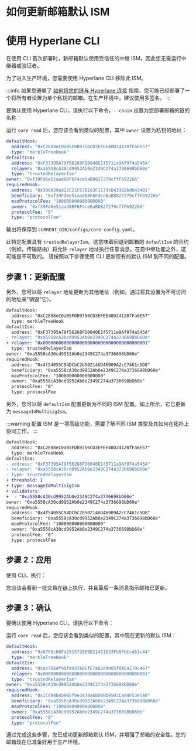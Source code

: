 
# 如何更新邮箱默认 ISM

# 使用 Hyperlane CLI

在使用 CLI 首次部署时，新邮箱默认使用受信任的中继 ISM，因此您无需运行中继器或验证者。

为了进入生产环境，您需要使用 Hyperlane CLI 移除此 ISM。

<PrerequisitesPartial />

:::info
如果您遵循了 [如何将您的链与 Hyperlane 连接](/docs/deploy-hyperlane) 指南，您可能已经部署了一个将所有者设置为单个私钥的邮箱。在生产环境中，建议使用多签名。
:::

要确认使用 Hyperlane CLI，请执行以下命令，`--chain` 设置为您部署邮箱的链的名称：

<CoreReadChainPartial />

运行 `core read` 后，您应该会看到类似的配置，其中 `owner` 设置为私钥的地址：

```yaml {4-7}
defaultHook:
  address: "0xC2E88eC0aB5FDB9756CD3EFEE40D24120fFa6E57"
  type: "merkleTreeHook"
defaultIsm:
  address: "0xF37395A79f56268FD0040E1f5711e9Af974a545A"
  relayer: "0xa5558cA30cd9952Ab0e2349C274a3736698bD60e"
  type: "trustedRelayerIsm"
owner: "0xf39Fd6e51aad88F6F4ce6aB8827279cffFb92266"
requiredHook:
  address: "0x390d29a822C21F57B163F1173cD43382bd643401"
  beneficiary: "0xf39Fd6e51aad88F6F4ce6aB8827279cffFb92266"
  maxProtocolFee: "100000000000000000"
  owner: "0xf39Fd6e51aad88F6F4ce6aB8827279cffFb92266"
  protocolFee: "0"
  type: "protocolFee"
```
输出将保存到 `CURRENT_DIR/configs/core-config.yaml`。

此特定配置具有 `trustedRelayerIsm`。这意味着回退到邮箱的 `defaultIsm` 的合约（例如，传输路由）将允许 `relayer` 地址执行任意消息。在自中继功能之外，这可能是不可取的。
请按照以下步骤使用 CLI 更新现有的默认 ISM 到不同的配置。

## 步骤 1：更新配置
另外，您可以将 `relayer` 地址更新为其他地址（例如，通过将其设置为不可访问的地址来"销毁"它）。

```diff title="core-config.yaml"
defaultHook:
  address: "0xC2E88eC0aB5FDB9756CD3EFEE40D24120fFa6E57"
  type: merkleTreeHook
defaultIsm:
  address: "0xF37395A79f56268FD0040E1f5711e9Af974a545A"
- relayer: "0xa5558cA30cd9952Ab0e2349C274a3736698bD60e"
+ relayer: "0x0000000000000000000000000000000000000001"
  type: trustedRelayerIsm
owner: "0xa5558cA30cd9952Ab0e2349C274a3736698bD60e"
requiredHook:
  address: "0x4f54055C94DCbC2b502146D46909A2cC7461c5D8"
  beneficiary: "0xa5558cA30cd9952Ab0e2349C274a3736698bD60e"
  maxProtocolFee: "100000000000000000"
  owner: "0xa5558cA30cd9952Ab0e2349C274a3736698bD60e"
  protocolFee: "0"
  type: protocolFee
```

另外，您可以将 `defaultIsm` 配置更新为不同的 ISM 配置。如上所示，它已更新为 `messageIdMultisigIsm`。

:::warning
配置 ISM 是一项高级功能，需要了解不同 ISM 类型及其如何在拓扑上协同工作。
:::

```diff title="core-config.yaml"
defaultHook:
  address: "0xC2E88eC0aB5FDB9756CD3EFEE40D24120fFa6E57"
  type: merkleTreeHook
defaultIsm:
- address: "0xF37395A79f56268FD0040E1f5711e9Af974a545A"
- relayer: "0xa5558cA30cd9952Ab0e2349C274a3736698bD60e"
- type: trustedRelayerIsm
+ threshold: 1
+ type: messageIdMultisigIsm
+ validators:
+  - "0xa5558cA30cd9952Ab0e2349C274a3736698bD60e"
owner: "0xa5558cA30cd9952Ab0e2349C274a3736698bD60e"
requiredHook:
  address: "0x4f54055C94DCbC2b502146D46909A2cC7461c5D8"
  beneficiary: "0xa5558cA30cd9952Ab0e2349C274a3736698bD60e"
  maxProtocolFee: "100000000000000000"
  owner: "0xa5558cA30cd9952Ab0e2349C274a3736698bD60e"
  protocolFee: "0"
  type: protocolFee
```

## 步骤 2：应用

使用 CLI，执行：

<CoreApplyChainPartial />

您应该会看到一批交易在链上执行，并且最后一条消息指示邮箱已更新。

## 步骤 3：确认

要确认使用 Hyperlane CLI，请执行以下命令：

<CoreReadChainPartial />

运行 `core read` 后，您应该会看到类似的配置，其中现在更新的默认 ISM：

```yaml {6}
defaultHook:
  address: "0x67F8c06Fd2915728E9D21451E33FbDFbCcd63c44"
  type: "merkleTreeHook"
defaultIsm:
  address: "0xac7D6df90fa937ADEfE7aD2d4905f0AEa170c467"
  relayer: "0x0000000000000000000000000000000000000001"
  type: "trustedRelayerIsm"
owner: "0xa5558cA30cd9952Ab0e2349C274a3736698bD60e"
requiredHook:
  address: "0x1Cd94b4D9B5f0e3474a6bDB8b9503Ca84F53e548"
  beneficiary: "0xa5558cA30cd9952Ab0e2349C274a3736698bD60e"
  maxProtocolFee: "100000000000000000"
  owner: "0xa5558cA30cd9952Ab0e2349C274a3736698bD60e"
  protocolFee: "0"
  type: "protocolFee"
```

通过完成这些步骤，您已成功更新邮箱默认 ISM，并增强了邮箱的安全性。您的邮箱现在已准备好用于生产环境。
